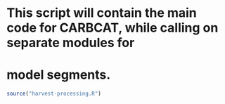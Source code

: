 # This script will contain the main code for CARBCAT, while calling on separate modules for
# model segments.
```r
source("harvest-processing.R")



```